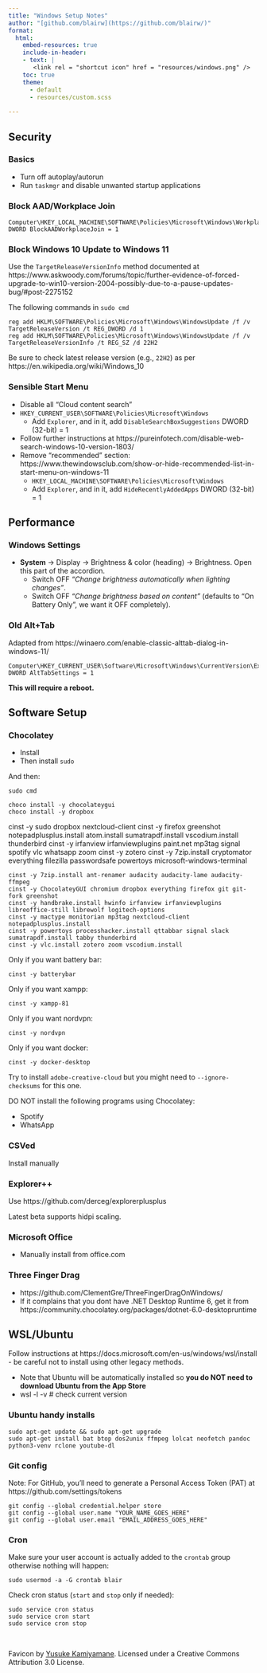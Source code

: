 ---
title: "Windows Setup Notes"
author: "[github.com/blairw](https://github.com/blairw/)"
format:
  html:
    embed-resources: true
    include-in-header:
    - text: |
       <link rel = "shortcut icon" href = "resources/windows.png" />
    toc: true
    theme:
      - default
      - resources/custom.scss
    
---

## Security

### Basics

-   Turn off autoplay/autorun
-   Run `taskmgr` and disable unwanted startup applications

### Block AAD/Workplace Join

    Computer\HKEY_LOCAL_MACHINE\SOFTWARE\Policies\Microsoft\Windows\WorkplaceJoin
    DWORD BlockAADWorkplaceJoin = 1


### Block Windows 10 Update to Windows 11

Use the `TargetReleaseVersionInfo` method documented at https://www.askwoody.com/forums/topic/further-evidence-of-forced-upgrade-to-win10-version-2004-possibly-due-to-a-pause-updates-bug/#post-2275152

The following commands in `sudo cmd`

    reg add HKLM\SOFTWARE\Policies\Microsoft\Windows\WindowsUpdate /f /v TargetReleaseVersion /t REG_DWORD /d 1
    reg add HKLM\SOFTWARE\Policies\Microsoft\Windows\WindowsUpdate /f /v TargetReleaseVersionInfo /t REG_SZ /d 22H2

Be sure to check latest release version (e.g., `22H2`) as per https://en.wikipedia.org/wiki/Windows_10

### Sensible Start Menu

-   Disable all "Cloud content search"
-   `HKEY_CURRENT_USER\SOFTWARE\Policies\Microsoft\Windows`
    -   Add `Explorer`, and in it, add `DisableSearchBoxSuggestions` DWORD (32-bit) = 1
-   Follow further instructions at https://pureinfotech.com/disable-web-search-windows-10-version-1803/
-   Remove "recommended" section: https://www.thewindowsclub.com/show-or-hide-recommended-list-in-start-menu-on-windows-11
    -   `HKEY_LOCAL_MACHINE\SOFTWARE\Policies\Microsoft\Windows`
    -   Add `Explorer`, and in it, add `HideRecentlyAddedApps` DWORD (32-bit) = 1



## Performance

### Windows Settings

- **System** &rarr; Display &rarr; Brightness & color (heading) &rarr; Brightness. Open this part of the accordion.
  - Switch OFF _"Change brightness automatically when lighting changes"_.
  - Switch OFF _"Change brightness based on content"_ (defaults to "On Battery Only", we want it OFF completely). 

### Old Alt+Tab

Adapted from https://winaero.com/enable-classic-alttab-dialog-in-windows-11/

    Computer\HKEY_CURRENT_USER\Software\Microsoft\Windows\CurrentVersion\Explorer
    DWORD AltTabSettings = 1

**This will require a reboot.**



## Software Setup

### Chocolatey

-   Install
-   Then install `sudo`

And then:

    sudo cmd

```
choco install -y chocolateygui
choco install -y dropbox
```




cinst -y sudo  dropbox nextcloud-client
cinst -y firefox greenshot notepadplusplus.install atom.install sumatrapdf.install vscodium.install thunderbird
cinst -y irfanview irfanviewplugins paint.net mp3tag signal spotify vlc whatsapp zoom
cinst -y zotero
cinst -y 7zip.install cryptomator everything filezilla passwordsafe powertoys microsoft-windows-terminal

    cinst -y 7zip.install ant-renamer audacity audacity-lame audacity-ffmpeg
    cinst -y ChocolateyGUI chromium dropbox everything firefox git git-fork greenshot
    cinst -y handbrake.install hwinfo irfanview irfanviewplugins libreoffice-still librewolf logitech-options
    cinst -y mactype monitorian mp3tag nextcloud-client notepadplusplus.install
    cinst -y powertoys processhacker.install qttabbar signal slack sumatrapdf.install tabby thunderbird
    cinst -y vlc.install zotero zoom vscodium.install

Only if you want battery bar:

    cinst -y batterybar

Only if you want xampp:

    cinst -y xampp-81

Only if you want nordvpn:

    cinst -y nordvpn

Only if you want docker:

    cinst -y docker-desktop

Try to install `adobe-creative-cloud` but you might need to `--ignore-checksums` for this one.

DO NOT install the following programs using Chocolatey:

-   Spotify
-   WhatsApp

### CSVed

Install manually

### Explorer++

Use https://github.com/derceg/explorerplusplus

Latest beta supports hidpi scaling.

### Microsoft Office

-   Manually install from office.com

### Three Finger Drag

- https://github.com/ClementGre/ThreeFingerDragOnWindows/
- If it complains that you dont have .NET Desktop Runtime 6, get it from https://community.chocolatey.org/packages/dotnet-6.0-desktopruntime


## WSL/Ubuntu


Follow instructions at https://docs.microsoft.com/en-us/windows/wsl/install - be careful not to install using other legacy methods.

- Note that Ubuntu will be automatically installed so **you do NOT need to download Ubuntu from the App Store**
- wsl -l -v  # check current version


### Ubuntu handy installs

    sudo apt-get update && sudo apt-get upgrade
    sudo apt-get install bat btop dos2unix ffmpeg lolcat neofetch pandoc python3-venv rclone youtube-dl

### Git config

Note: For GitHub, you'll need to generate a Personal Access Token (PAT) at https://github.com/settings/tokens

    git config --global credential.helper store
    git config --global user.name "YOUR_NAME_GOES_HERE"
    git config --global user.email "EMAIL_ADDRESS_GOES_HERE"

### Cron

Make sure your user account is actually added to the `crontab` group otherwise nothing will happen:

    sudo usermod -a -G crontab blair

Check cron status (`start` and `stop` only if needed):

    sudo service cron status
    sudo service cron start
    sudo service cron stop


&nbsp;
&nbsp;
&nbsp;

Favicon by [Yusuke Kamiyamane](https://p.yusukekamiyamane.com/). Licensed under a Creative Commons Attribution 3.0 License.


